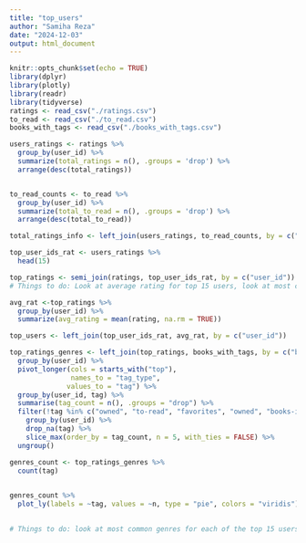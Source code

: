 ```yaml
---
title: "top_users"
author: "Samiha Reza"
date: "2024-12-03"
output: html_document
---
```


```r
knitr::opts_chunk$set(echo = TRUE)
library(dplyr)
library(plotly)
library(readr)
library(tidyverse)
ratings <- read_csv("./ratings.csv")
to_read <- read_csv("./to_read.csv")
books_with_tags <- read_csv("./books_with_tags.csv")
```

```r
users_ratings <- ratings %>%
  group_by(user_id) %>%
  summarize(total_ratings = n(), .groups = 'drop') %>%
  arrange(desc(total_ratings))


to_read_counts <- to_read %>%
  group_by(user_id) %>%
  summarize(total_to_read = n(), .groups = 'drop') %>%
  arrange(desc(total_to_read))

total_ratings_info <- left_join(users_ratings, to_read_counts, by = c("user_id"))
```

```r

top_user_ids_rat <- users_ratings %>%
  head(15)

top_ratings <- semi_join(ratings, top_user_ids_rat, by = c("user_id"))
# Things to do: Look at average rating for top 15 users, look at most common genres rated for each user (use pie chart)

avg_rat <-top_ratings %>%
  group_by(user_id) %>%  
  summarize(avg_rating = mean(rating, na.rm = TRUE))

top_users <- left_join(top_user_ids_rat, avg_rat, by = c("user_id"))

top_ratings_genres <- left_join(top_ratings, books_with_tags, by = c("book_id")) %>%
  group_by(user_id) %>% 
  pivot_longer(cols = starts_with("top"),
               names_to = "tag_type",
              values_to = "tag") %>%
  group_by(user_id, tag) %>%
  summarise(tag_count = n(), .groups = "drop") %>%
  filter(!tag %in% c("owned", "to-read", "favorites", "owned", "books-i-own", "currently-reading", "library", "owned-books", "to-buy", "kindle", "default", "ebook", "audiobook", "ebooks", "wish-list", "my-library", "audiobooks", "i-own", "book-club", "discworld")) %>%
    group_by(user_id) %>%
    drop_na(tag) %>%
    slice_max(order_by = tag_count, n = 5, with_ties = FALSE) %>%
  ungroup()

genres_count <- top_ratings_genres %>%
  count(tag)
  

```

```r
genres_count %>%
  plot_ly(labels = ~tag, values = ~n, type = "pie", colors = "viridis")
  
```


```r
# Things to do: look at most common genres for each of the top 15 users (use pie chart?), common to_read books among top 50 users

```